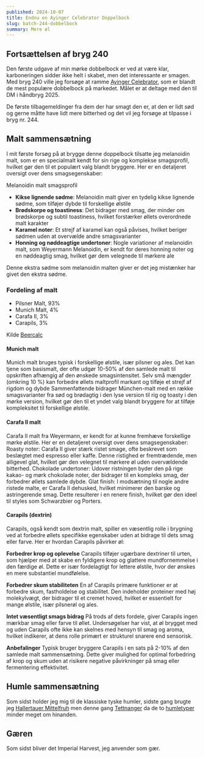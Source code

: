 ```yaml
---
published: 2024-10-07
title: Endnu en Ayinger Celebrator Doppelbock
slug: batch-244-dobbelbock
summary: Mere øl
---
```


## Fortsættelsen af bryg 240
Den første udgave af min mørke dobbelbock er ved at være klar, karboneringen sidder ikke helt i skabet, men det interessante er smagen. Med bryg 240 ville jeg forsøge at ramme [Ayinger Celebrator](https://www.ayinger.de/cms/index.php/celebrator-266.html), som er blandt de mest populære dobbelbock på markedet. Målet er at deltage med den til DM i håndbryg 2025.

De første tilbagemeldinger fra dem der har smagt den er, at den er lidt sød og gerne måtte have lidt mere bitterhed og det vil jeg forsøge at tilpasse i bryg nr. 244.

## Malt sammensætning
I mit første forsøg på at brygge denne doppelbock tilsatte jeg melanoidin malt, som er en specialmalt kendt for sin rige og komplekse smagsprofil, hvilket gør den til et populært valg blandt bryggere. Her er en detaljeret oversigt over dens smagsegenskaber:

Melanoidin malt smagsprofil
- **Kikse lignende sødme**: Melanoidin malt giver en tydelig kikse lignende sødme, som tilføjer dybde til forskellige ølstile
- **Brødskorpe og toastiness**: Det bidrager med smag, der minder om brødskorpe og subtil toastiness, hvilket forstærker øllets overordnede malt karakter
- **Karamel noter**: Et strejf af karamel kan også påvises, hvilket beriger sødmen uden at overvælde andre smagsvarianter
- **Honning og nøddeagtige undertoner**: Nogle variationer af melanoidin malt, som Weyermann Melanoidin, er kendt for deres honning noter og en nøddeagtig smag, hvilket gør dem velegnede til mørkere ale

Denne ekstra sødme som melanoidin malten giver er det jeg mistænker har givet den ekstra sødme.

### Fordeling af malt

- Pilsner Malt, 93%
- Munich Malt, 4%
- Carafa II, 3%
- Carapils, 3%

Kilde [Beercalc](https://beercalc.org/?t=266163)

#### Munich malt
Munich malt bruges typisk i forskellige ølstile, især pilsner og ales. Det kan tjene som basismalt, der ofte udgør 10-50% af den samlede malt til opskriften afhængig af den ønskede smagsintensitet. Selv små mængder (omkring 10 %) kan forbedre øllets maltprofil markant og tilføje et strejf af rigdom og dybde
Sammenfattende bidrager München-malt med en række smagsvarianter fra sød og brødagtig i den lyse version til rig og toasty i den mørke version, hvilket gør den til et yndet valg blandt bryggere for at tilføje kompleksitet til forskellige ølstile.

#### Carafa II malt
Carafa II malt fra Weyermann, er kendt for at kunne fremhæve forskellige mørke ølstile. Her er en detaljeret oversigt over dens smagsegenskaber:
Roasty noter: Carafa II giver stærk ristet smage, ofte beskrevet som beslægtet med espresso eller kaffe. Denne ristighed er fremtrædende, men alligevel glat, hvilket gør den velegnet til mørkere øl uden overvældende bitterhed.
Chokolade undertoner: Udover ristningen byder den på rige kakao- og mørk chokolade noter, der bidrager til en kompleks smag, der forbedrer øllets samlede dybde.
Glat finish: I modsætning til nogle andre ristede malte, er Carafa II dehusked, hvilket minimerer den barske og astringerende smag. Dette resulterer i en renere finish, hvilket gør den ideel til styles som Schwarzbier og Porters.

#### Carapils (dextrin)
Carapils, også kendt som dextrin malt, spiller en væsentlig rolle i brygning ved at forbedre øllets specifikke egenskaber uden at bidrage til dets smag eller farve. Her er hvordan Carapils påvirker øl:

**Forbedrer krop og oplevelse**
Carapils tilføjer ugærbare dextriner til urten, som hjælper med at skabe en fyldigere krop og glattere mundfornemmelse i den færdige øl. Dette er især fordelagtigt for lettere ølstile, hvor der ønskes en mere substantiel mundfølelse.

**Forbedrer skum stabiliteten**
En af Carapils primære funktioner er at forbedre skum, fastholdelse og stabilitet. Den indeholder proteiner med høj molekylvægt, der bidrager til et cremet hoved, hvilket er essentielt for mange ølstile, især pilsnerøl og ales.

**Intet væsentligt smags bidrag**
På trods af dets fordele, giver Carapils ingen mærkbar smag eller farve til øllet. Undersøgelser har vist, at øl brygget med og uden Carapils ofte ikke kan skelnes med hensyn til smag og aroma, hvilket indikerer, at dens rolle primært er strukturel snarere end sensorisk.

**Anbefalinger**
Typisk bruger bryggere Carapils i en sats på 2-10% af den samlede malt sammensætning. Dette giver mulighed for optimal forbedring af krop og skum uden at risikere negative påvirkninger på smag eller fermentering effektivitet.

## Humle sammensætning
Som sidst holder jeg mig til de klassiske tyske humler, sidste gang brugte jeg [Hallertauer Mittelfruh](/humle/hallertau) men denne gang [Tettnanger](humle/tettnanger) da de to [humletyper](https://beermaverick.com/hops/hop-comparison-tool/?hops=tettnanger,hallertau-mittelfruh,) minder meget om hinanden.

## Gæren
Som sidst bliver det Imperial Harvest, jeg anvender som gær.

